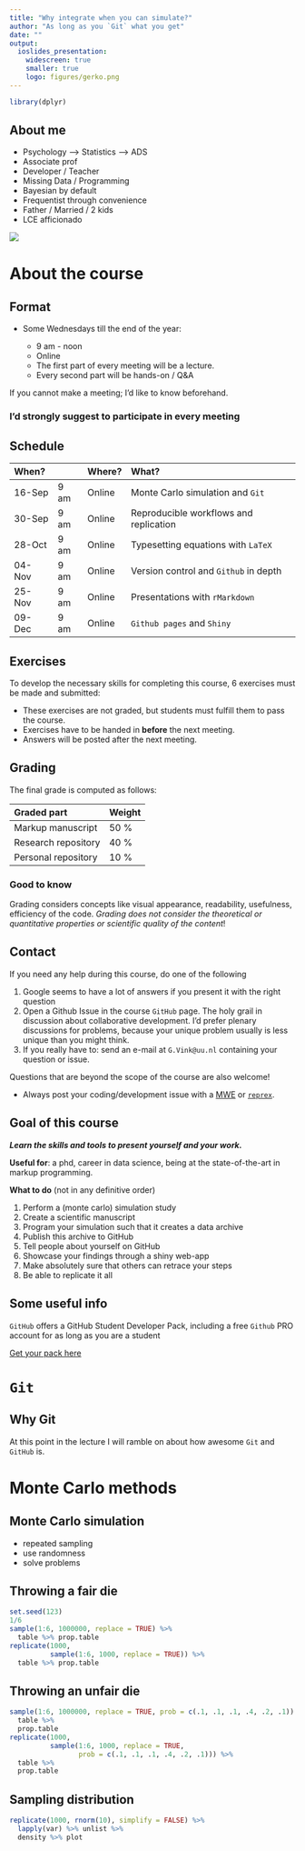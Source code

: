 ```yaml
---
title: "Why integrate when you can simulate?"
author: "As long as you `Git` what you get"
date: ""
output: 
  ioslides_presentation:
    widescreen: true
    smaller: true
    logo: figures/gerko.png
---
```


```r
library(dplyr)
```

## About me
<div class="columns-2">
  - Psychology --> Statistics --> ADS
  - Associate prof
  - Developer / Teacher
  - Missing Data / Programming
  - Bayesian by default
  - Frequentist through convenience
  - Father / Married / 2 kids
  - LCE afficionado
  
  ![](figures/Vink.jpg)
</div>

# About the course

## Format
- Some Wednesdays till the end of the year:
  
    - 9 am - noon
    - Online
    - The first part of every meeting will be a lecture. 
    - Every second part will be hands-on / Q&A

If you cannot make a meeting; I'd like to know beforehand. 

### **I'd strongly suggest to participate in every meeting**

## Schedule
| When?   |      | Where? | What?                                   |
|:--------|:-----|:-------|:----------------------------------------|
|  16-Sep | 9 am | Online | Monte Carlo simulation and `Git` |
|  30-Sep | 9 am | Online | Reproducible workflows and replication|
|  28-Oct | 9 am | Online | Typesetting equations with `LaTeX` |
|  04-Nov | 9 am | Online | Version control and `Github` in depth |
|  25-Nov | 9 am | Online | Presentations with `rMarkdown` |
|  09-Dec | 9 am | Online | `Github pages` and `Shiny` |


## Exercises
To develop the necessary skills for completing this course, 6 exercises must be made and submitted:

- These exercises are not graded, but students must fulfill them to pass the course. 
- Exercises have to be handed in **before** the next meeting.
- Answers will be posted after the next meeting.

## Grading {.smaller}
The final grade is computed as follows:

| Graded part       | Weight      |
|:-------|:------|
| Markup manuscript | 50 % |
| Research repository | 40 % |
| Personal repository | 10 % |

### Good to know
Grading considers concepts like visual appearance, readability, usefulness, efficiency of the code. *Grading does not consider the theoretical or quantitative properties or scientific quality of the content*!
  
## Contact
If you need any help during this course, do one of the following

1. Google seems to have a lot of answers if you present it with the right question
2. Open a Github Issue in the course `GitHub` page. The holy grail in discussion about collaborative development. I'd prefer plenary discussions for problems, because your unique problem usually is less unique than you might think. 
3. If you really have to: send an e-mail at `G.Vink@uu.nl` containing your question or issue.

Questions that are beyond the scope of the course are also welcome!


- Always post your coding/development issue with a [MWE](https://en.wikipedia.org/wiki/Minimal_Working_Example) or [`reprex`](https://github.com/tidyverse/reprex).

## Goal of this course {.smaller}

***Learn the skills and tools to present yourself and your work.***

**Useful for**: a phd, career in data science, being at the state-of-the-art in markup programming. 

**What to do** (not in any definitive order)

1. Perform a (monte carlo) simulation study
2. Create a scientific manuscript 
3. Program your simulation such that it creates a data archive
4. Publish this archive to GitHub
5. Tell people about yourself on GitHub
6. Showcase your findings through a shiny web-app
7. Make absolutely sure that others can retrace your steps
8. Be able to replicate it all

## Some useful info

`GitHub` offers a GitHub Student Developer Pack, including a free `Github` PRO account for as long as you are a student

[Get your pack here](https://education.github.com/students)

# `Git`

## Why Git

At this point in the lecture I will ramble on about how awesome `Git` and `GitHub` is. 

# Monte Carlo methods

## Monte Carlo simulation

- repeated sampling
- use randomness
- solve problems

## Throwing a fair die
```r
set.seed(123)
1/6
sample(1:6, 1000000, replace = TRUE) %>% 
  table %>% prop.table
replicate(1000, 
          sample(1:6, 1000, replace = TRUE)) %>% 
  table %>% prop.table
```

## Throwing an unfair die
```r
sample(1:6, 1000000, replace = TRUE, prob = c(.1, .1, .1, .4, .2, .1)) %>% 
  table %>% 
  prop.table
replicate(1000, 
          sample(1:6, 1000, replace = TRUE, 
                 prob = c(.1, .1, .1, .4, .2, .1))) %>% 
  table %>% 
  prop.table
```

## Sampling distribution
```r
replicate(1000, rnorm(10), simplify = FALSE) %>%
  lapply(var) %>% unlist %>%
  density %>% plot
```

